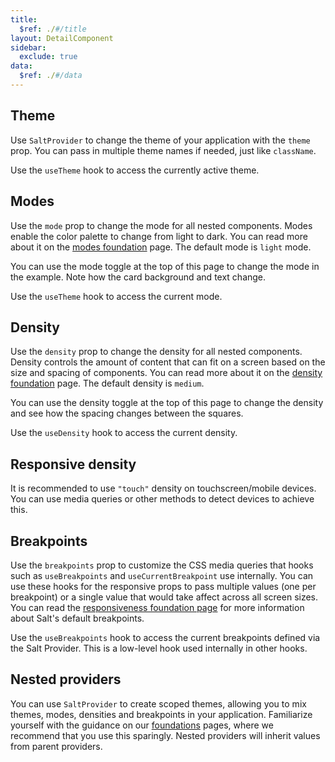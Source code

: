 ```yaml
---
title:
  $ref: ./#/title
layout: DetailComponent
sidebar:
  exclude: true
data:
  $ref: ./#/data
---
```


<LivePreviewControls>

<LivePreview componentName="salt-provider" exampleName="Theme" >

## Theme

Use `SaltProvider` to change the theme of your application with the `theme` prop. You can pass in multiple theme names if needed, just like `className`.

Use the `useTheme` hook to access the currently active theme.

</LivePreview>

<LivePreview componentName="salt-provider" exampleName="Modes" >

## Modes

Use the `mode` prop to change the mode for all nested components. Modes enable the color palette to change from light to dark. You can read more about it on the [modes foundation](/salt/foundations/modes) page. The default mode is `light` mode.

You can use the mode toggle at the top of this page to change the mode in the example. Note how the card background and text change.

Use the `useTheme` hook to access the current mode.

</LivePreview>

<LivePreview componentName="salt-provider" exampleName="Density" >

## Density

Use the `density` prop to change the density for all nested components. Density controls the amount of content that can fit on a screen based on the size and spacing of components. You can read more about it on the [density foundation](/salt/foundations/density) page. The default density is `medium`.

You can use the density toggle at the top of this page to change the density and see how the spacing changes between the squares.

Use the `useDensity` hook to access the current density.

</LivePreview>

<LivePreview componentName="salt-provider" exampleName="DensityResponsive" >

## Responsive density

It is recommended to use `"touch"` density on touchscreen/mobile devices. You can use media queries or other methods to detect devices to achieve this.

</LivePreview>

<LivePreview componentName="salt-provider" exampleName="Breakpoints" >

## Breakpoints

Use the `breakpoints` prop to customize the CSS media queries that hooks such as `useBreakpoints` and `useCurrentBreakpoint` use internally. You can use these hooks for the responsive props to pass multiple values (one per breakpoint) or a single value that would take affect across all screen sizes. You can read the [responsiveness foundation page](/salt/foundations/responsiveness) for more information about Salt's default breakpoints.

Use the `useBreakpoints` hook to access the current breakpoints defined via the Salt Provider. This is a low-level hook used internally in other hooks.

</LivePreview>

<LivePreview componentName="salt-provider" exampleName="NestedProviders" >

## Nested providers

You can use `SaltProvider` to create scoped themes, allowing you to mix themes, modes, densities and breakpoints in your application. Familiarize yourself with the guidance on our [foundations](/salt/foundations/index) pages, where we recommend that you use this sparingly. Nested providers will inherit values from parent providers.

</LivePreview>

</LivePreviewControls>
